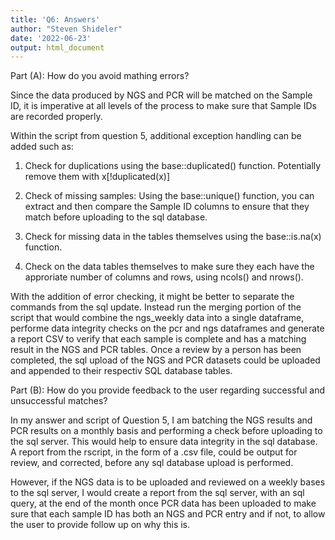 ```yaml
---
title: 'Q6: Answers'
author: "Steven Shideler"
date: '2022-06-23'
output: html_document
---
```


Part (A): How do you avoid mathing errors?

Since the data produced by NGS and PCR will be matched on the Sample ID, 
it is imperative at all levels of the process to make sure that Sample IDs
are recorded properly. 

Within the script from question 5, additional exception handling can be added such as:

1. Check for duplications using the  base::duplicated() function. Potentially remove them with x[!duplicated(x)]

2. Check of missing samples: Using the base::unique() function, you can extract and then compare the Sample ID columns
to ensure that they match before uploading to the sql database.

3. Check for missing data in the tables themselves using the base::is.na(x) function. 

4. Check on the data tables themselves to make sure they each have the approriate number of columns and rows, using ncols() and nrows(). 


With the addition of error checking, it might be better to separate the commands from the sql update. Instead run the merging portion of the script that would combine the ngs_weekly data into a single dataframe, performe data integrity checks on the pcr and ngs dataframes and generate a report CSV to verify that each sample is complete and has a matching result in the NGS and PCR tables. Once a review by a person has been completed, the sql upload of the NGS and PCR datasets could be uploaded and appended to their respectiv SQL database tables. 

Part (B): How do you provide feedback to the user regarding successful and unsuccessful matches?

In my answer and script of Question 5, I am batching the NGS results and PCR results on a monthly basis and performing a check before uploading to the sql server. This would help to ensure data integrity in the sql database. A report from the rscript, in the form of a .csv file, could be output for review, and corrected, before any sql database upload is performed.

However, if the NGS data is to be uploaded and reviewed on a weekly bases to the sql server, I would create a report from the sql server, with an sql query, at the end of the month once PCR data has been uploaded to make sure that each sample ID has both an NGS and PCR entry and if not, to allow the user to provide follow up on why this is. 

